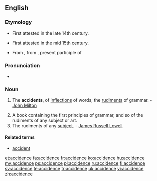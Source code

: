 ==English==

===Etymology===
* First attested in the late 14th century.
* {{sense|grammar}} First attested in the mid 15th century. 
* From {{etyl|la|en}} {{term|accidentia||lang=la|accidental matters}}, from {{term|accidens|lang=la}}, present participle of {{term|accidere||lang=la|to happen}}

===Pronunciation===
* {{IPA|/ˈæk.sə.dəns/|/ˈæk.sə.dɛns/|/ˈæk.sə.dənts/|/ˈæk.sə.dɛnts/}}

===Noun===
{{en-noun}}

# {{context|grammar}} The '''accidents''', of [[inflections]] of words; the [[rudiments]] of grammar. - [[w:John Milton|John Milton]]
# A book containing the first principles of grammar, and so of the rudiments of any subject or art.
# The rudiments of any [[subject]]. - [[w:James Russell Lowell|James Russell Lowell]]

====Related terms====
* [[accident]]

{{Webster 1913}}

[[et:accidence]]
[[fa:accidence]]
[[fr:accidence]]
[[ko:accidence]]
[[hu:accidence]]
[[my:accidence]]
[[ps:accidence]]
[[pl:accidence]]
[[ru:accidence]]
[[fi:accidence]]
[[sv:accidence]]
[[te:accidence]]
[[tr:accidence]]
[[uk:accidence]]
[[vi:accidence]]
[[zh:accidence]]